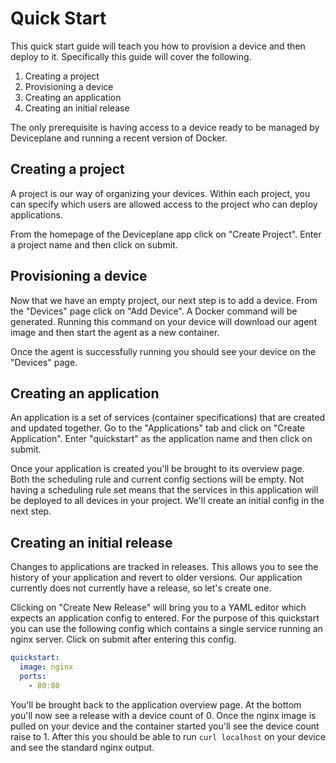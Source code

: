 
<Docs title="Quick Start">

# Quick Start

This quick start guide will teach you how to provision a device and then deploy to it. Specifically this guide will cover the following.

1. Creating a project
2. Provisioning a device
3. Creating an application
4. Creating an initial release

The only prerequisite is having access to a device ready to be managed by Deviceplane and running a recent version of Docker.

## Creating a project

A project is our way of organizing your devices. Within each project, you can specify which users are allowed access to the project who can deploy applications.

From the homepage of the Deviceplane app click on "Create Project". Enter a project name and then click on submit.

## Provisioning a device

Now that we have an empty project, our next step is to add a device. From the "Devices" page click on "Add Device". A Docker command will be generated. Running this command on your device will download our agent image and then start the agent as a new container.

Once the agent is successfully running you should see your device on the "Devices" page.

## Creating an application

An application is a set of services (container specifications) that are created and updated together. Go to the "Applications" tab and click on "Create Application". Enter "quickstart" as the application name and then click on submit.

Once your application is created you'll be brought to its overview page. Both the scheduling rule and current config sections will be empty. Not having a scheduling rule set means that the services in this application will be deployed to all devices in your project. We'll create an initial config in the next step.

## Creating an initial release

Changes to applications are tracked in releases. This allows you to see the history of your application and revert to older versions. Our application currently does not currently have a release, so let's create one.

Clicking on "Create New Release" will bring you to a YAML editor which expects an application config to entered. For the purpose of this quickstart you can use the following config which contains a single service running an nginx server. Click on submit after entering this config.

```yaml
quickstart:
  image: nginx
  ports:
    - 80:80
```

You'll be brought back to the application overview page. At the bottom you'll now see a release with a device count of 0. Once the nginx image is pulled on your device and the container started you'll see the device count raise to 1. After this you should be able to run `curl localhost` on your device and see the standard nginx output.

</Docs>
